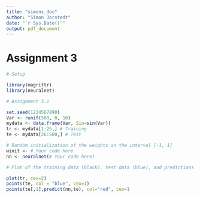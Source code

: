 ```yaml
---
title: "simons_doc"
author: "Simon Jorstedt"
date: "`r Sys.Date()`"
output: pdf_document
---
```



# Assignment 3

```r
# Setup

library(magrittr)
library(neuralnet)
```


```r
# Assignment 3.1

set.seed(1234567890)
Var <- runif(500, 0, 10)
mydata <- data.frame(Var, Sin=sin(Var))
tr <- mydata[1:25,] # Training
te <- mydata[26:500,] # Test

```

```r
# Random initialization of the weights in the interval [-1, 1]
winit <- # Your code here
nn <- neuralnet(# Your code here)

# Plot of the training data (black), test data (blue), and predictions (red)

plot(tr, cex=2)
points(te, col = "blue", cex=1)
points(te[,1],predict(nn,te), col="red", cex=1
```

